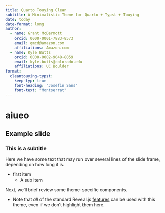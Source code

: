 ```yaml
---
title: Quarto Touying Clean
subtitle: A Minimalistic Theme for Quarto + Typst + Touying
date: today
date-format: long
author:
  - name: Grant McDermott
    orcid: 0000-0001-7883-8573
    email: gmcd@amazon.com
    affiliations: Amazon.com
  - name: Kyle Butts
    orcid: 0000-0002-9048-8059
    email: kyle.butts@colorado.edu
    affiliations: UC Boulder
format:
  cleantouying-typst:
    keep-typ: true
    font-heading: "Josefin Sans"
    font-text: "Montserrat"
---
```


# aiueo

## Example slide

### This is a subtitle

Here we have some text that may run over several lines of the slide frame,
depending on how long it is.

- first item 
    - A sub item

Next, we'll brief review some theme-specific components.

- Note that _all_ of the standard Reveal.js
[features](https://quarto.org/docs/presentations/revealjs/)
can be used with this theme, even if we don't highlight them here.
